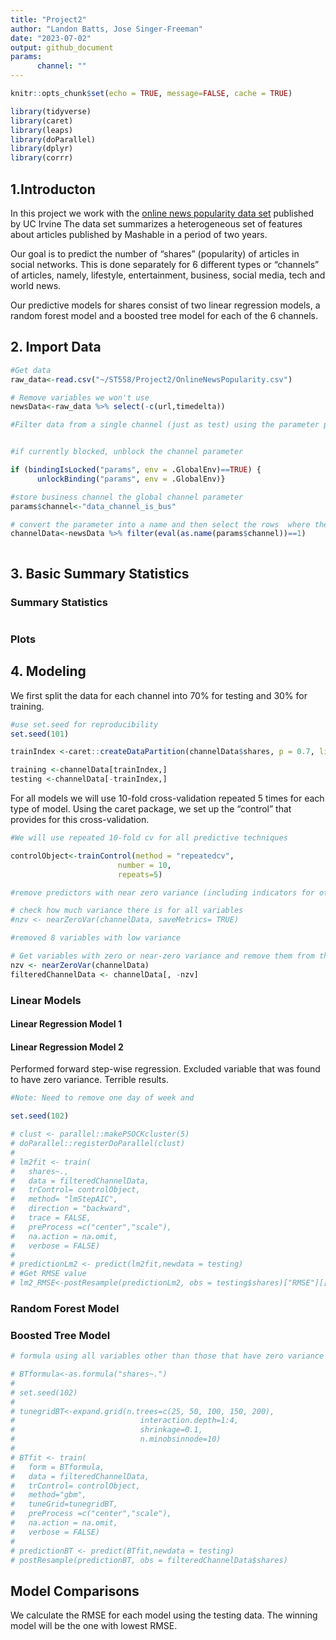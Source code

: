 ```yaml
---
title: "Project2"
author: "Landon Batts, Jose Singer-Freeman"
date: "2023-07-02"
output: github_document
params: 
      channel: ""
---
```


```r
knitr::opts_chunk$set(echo = TRUE, message=FALSE, cache = TRUE)
```

```r
library(tidyverse)
library(caret)
library(leaps)
library(doParallel)
library(dplyr)
library(corrr)
```
## 1.Introducton


In this project we work with the [online news popularity data set](https://archive.ics.uci.edu/dataset/332/online+news+popularity)  published by UC Irvine  The data set summarizes a heterogeneous set of features about articles published by Mashable in a period of two years.  

Our goal is to predict the number of "shares" (popularity) of articles in social networks.  This is done separately for 6 different types or "channels" of articles, namely, lifestyle, entertainment, business, social media, tech and world news.     

Our predictive models for shares consist of two linear regression models, a random forest model and a boosted tree model for each of the 6 channels. 


##  2.  Import Data


```r
#Get data
raw_data<-read.csv("~/ST558/Project2/OnlineNewsPopularity.csv")

# Remove variables we won't use
newsData<-raw_data %>% select(-c(url,timedelta))

#Filter data from a single channel (just as test) using the parameter params$channel


#if currently blocked, unblock the channel parameter

if (bindingIsLocked("params", env = .GlobalEnv)==TRUE) {
      unlockBinding("params", env = .GlobalEnv)}

#store business channel the global channel parameter 
params$channel<-"data_channel_is_bus"

# convert the parameter into a name and then select the rows  where the channel is 1
channelData<-newsData %>% filter(eval(as.name(params$channel))==1)



```


##  3. Basic Summary Statistics

### Summary Statistics
```r


```

### Plots


##  4. Modeling

We first split the data for each channel into 70% for testing and 30% for training. 
```r
#use set.seed for reproducibility
set.seed(101)

trainIndex <-caret::createDataPartition(channelData$shares, p = 0.7, list = FALSE)

training <-channelData[trainIndex,]
testing <-channelData[-trainIndex,]

```

For all models we will use 10-fold cross-validation repeated 5 times for each type of model.  Using the caret package, we set up the "control" that provides for this cross-validation. 

```r
#We will use repeated 10-fold cv for all predictive techniques 

controlObject<-trainControl(method = "repeatedcv", 
                        number = 10, 
                        repeats=5)
```

```r
#remove predictors with near zero variance (including indicators for other channels)

# check how much variance there is for all variables 
#nzv <- nearZeroVar(channelData, saveMetrics= TRUE)

#removed 8 variables with low variance

# Get variables with zero or near-zero variance and remove them from the dataframe
nzv <- nearZeroVar(channelData)
filteredChannelData <- channelData[, -nzv]

```



### Linear Models

####  Linear Regression Model 1


####  Linear Regression Model 2

Performed forward step-wise regression.  Excluded variable that was found to have zero variance.  Terrible results.

```r
#Note: Need to remove one day of week and 

set.seed(102)

# clust <- parallel::makePSOCKcluster(5)
# doParallel::registerDoParallel(clust)
# 
# lm2fit <- train(
#   shares~.,
#   data = filteredChannelData,
#   trControl= controlObject,
#   method= "lmStepAIC",
#   direction = "backward",
#   trace = FALSE,
#   preProcess =c("center","scale"),
#   na.action = na.omit,
#   verbose = FALSE)
# 
# predictionLm2 <- predict(lm2fit,newdata = testing)
# #Get RMSE value
# lm2_RMSE<-postResample(predictionLm2, obs = testing$shares)["RMSE"][[1]]

```


###  Random Forest Model


###  Boosted Tree Model

```r

# formula using all variables other than those that have zero variance

# BTformula<-as.formula("shares~.")
# 
# set.seed(102)
# 
# tunegridBT<-expand.grid(n.trees=c(25, 50, 100, 150, 200), 
#                            interaction.depth=1:4, 
#                            shrinkage=0.1, 
#                            n.minobsinnode=10)
# 
# BTfit <- train(
#   form = BTformula,
#   data = filteredChannelData,
#   trControl= controlObject,
#   method="gbm",
#   tuneGrid=tunegridBT,
#   preProcess =c("center","scale"),
#   na.action = na.omit,
#   verbose = FALSE)
# 
# predictionBT <- predict(BTfit,newdata = testing)
# postResample(predictionBT, obs = filteredChannelData$shares)


```

## Model Comparisons

We calculate the RMSE for each model using the  testing data.  The  winning model will be the one  with lowest RMSE.

```r

```


